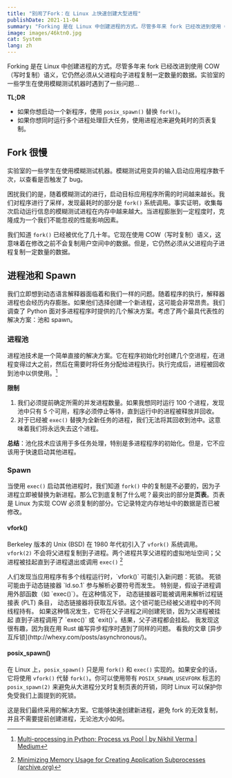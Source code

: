 ```yaml
---
title: "别闹了Fork：在 Linux 上快速创建大型进程"
publishDate: 2021-11-04
summary: "Forking 是在 Linux 中创建进程的方式。尽管多年来 fork 已经改进到使用 COW（写时复制）语义，它仍然必须从父进程向子进程复制一定数量的数据。实验室的一些学生在使用模糊测试机器时遇到了一些问题..."
image: images/46ktn0.jpg
cat: System
lang: zh
---
```


Forking 是在 Linux 中创建进程的方式。尽管多年来 fork 已经改进到使用 COW（写时复制）语义，它仍然必须从父进程向子进程复制一定数量的数据。实验室的一些学生在使用模糊测试机器时遇到了一些问题...

**TL;DR**

- 如果你想启动一个新程序，使用 `posix_spawn()` 替换 `fork()`。
- 如果你想同时运行多个进程处理巨大任务，使用进程池来避免耗时的页表复制。

## Fork 很慢

实验室的一些学生在使用模糊测试机器。模糊测试用变异的输入启动应用程序数千次，以查看是否触发了 bug。

<Dialog>
  这听起来像是用高计算能力暴力对待应用程序，
  就像深度学习对用户数据做的事情一样。
</Dialog>

困扰我们的是，随着模糊测试的进行，启动目标应用程序所需的时间越来越长。我们对程序进行了采样，发现最耗时的部分是 `fork()` 系统调用。事实证明，收集每次启动运行信息的模糊测试进程在内存中越来越大。当进程膨胀到一定程度时，克隆成为一个我们不能忽视的性能影响因素。

我们知道 `fork()` 已经被优化了几十年。它现在使用 COW（写时复制）语义，这意味着在修改之前不会复制用户空间中的数据。但是，它仍然必须从父进程向子进程复制一定数量的数据。

## 进程池和 Spawn

我们立即想到动态语言解释器面临着和我们一样的问题。随着程序的执行，解释器进程也会经历内存膨胀。如果他们选择创建一个新进程，这可能会非常昂贵。我们调查了 Python 面对多进程程序时提供的几个解决方案。考虑了两个最具代表性的解决方案：池和 spawn。

### 进程池

进程池技术是一个简单直接的解决方案。它在程序初始化时创建几个空进程，在进程变得过大之前，然后在需要时将任务分配给进程执行。执行完成后，进程被回收到池中以供使用。[^1]

<Diagram src="images/fork/pool.svg" alt="Thread Pool" />

**限制**

1. 我们必须提前确定所需的并发进程数量。如果我想同时运行 100 个进程，发现池中只有 5 个可用，程序必须停止等待，直到运行中的进程被释放并回收。
2. 对于已经被 `exec()` 替换为全新任务的进程，我们无法将其回收到池中。这意味着我们将永远失去这个进程。

**总结**：池化技术应该用于多任务处理，特别是多进程程序的初始化。但是，它不应该用于快速启动其他进程。

### Spawn

当使用 `exec()` 启动其他进程时，我们知道 `fork()` 中的复制是不必要的，因为子进程立即被替换为新进程。那么它到底复制了什么呢？最突出的部分是**页表**。页表是 Linux 为实现 COW 必须复制的部分。它记录特定内存地址中的数据是否已被修改。

<Diagram src="images/fork/fork.svg" alt="Thread Pool" />

#### vfork()

Berkeley 版本的 Unix (BSD) 在 1980 年代初引入了 `vfork()` 系统调用。`vfork(2)` 不会将父进程复制到子进程。两个进程共享父进程的虚拟地址空间；父进程被挂起直到子进程退出或调用 `exec()` [^2]

<Diagram src="images/fork/vfork.svg" alt="Thread Pool" />

<Callout icon="🤔" title="死锁">
  人们发现当应用程序有多个线程运行时，`vfork()` 可能引入新问题：死锁。
  死锁可能由于动态链接器 `ld.so.1` 参与解析必要符号而发生。
  特别是，假设子进程调用外部函数（如 `exec()`）。在这种情况下，
  动态链接器可能被调用来解析过程链接表 (PLT) 条目，
  动态链接器将获取互斥锁。这个锁可能已经被父进程中的不同线程持有。
  如果这种情况发生，它将在父子进程之间创建死锁，因为父进程被挂起
  直到子进程调用了 `exec()` 或 `exit()`。结果，父子进程都会挂起。
  我发现这很有趣，因为我在用 Rust 编写异步程序时遇到了同样的问题。
  看我的文章 [异步互斥锁](http://whexy.com/posts/asynchronous/)。
</Callout>

#### posix_spawn()

在 Linux 上，`posix_spawn()` 只是用 `fork()` 和 `exec()` 实现的。如果安全的话，它将使用 `vfork()` 代替 `fork()`。你可以使用带有 `POSIX_SPAWN_USEVFORK` 标志的 `posix_spawn(2)` 来避免从大进程分叉时复制页表的开销，同时 Linux 可以保护你免受我们上面提到的死锁。

这是我们最终采用的解决方案。它能够快速创建新进程，避免 fork 的无效复制，并且不需要提前创建进程，无论池大小如何。

[^1]: [Multi-processing in Python; Process vs Pool | by Nikhil Verma | Medium](https://lih-verma.medium.com/multi-processing-in-python-process-vs-pool-5caf0f67eb2b)

[^2]: [Minimizing Memory Usage for Creating Application Subprocesses (archive.org)](https://web.archive.org/web/20190922113430/https://www.oracle.com/technetwork/server-storage/solaris10/subprocess-136439.html)
